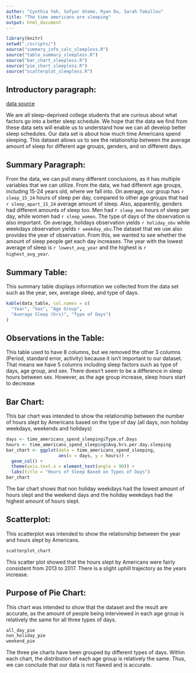 ```yaml
---
author: "Cynthia Yeh, Sofyar Utomo, Ryan Du, Sarah Takallou"
title: "The time americans are sleeping"
output: html_document
---
```


```r
library(knitr)
setwd("./scripts/")
source("summary_info_calc_sleepless.R")
source("table_summary_sleepless.R")
source("bar_chart_sleepless.R")
source("pie_chart_sleepless.R")
source("scatterplot_sleepless.R")
```


## Introductory paragraph:

[data source](https://data.world/makeovermonday/2019w23) <br>

We are all sleep-deprived college students that are curious about what factors go into a better sleep schedule. We hope that the data we find from these data sets will enable us to understand how we can all develop better sleep schedules. Our data set is about how much time Americans spend sleeping. This dataset allows us to see the relationship between the average amount of sleep for different age groups, genders, and on different days. 

## Summary Paragraph:

From the data, we can pull many different conclusions, as it has multiple variables that we can utilize.
From the data, we had different age groups, including 15-24 years old, where we fall into. On average, our group has
`r sleep_15_24` hours of sleep per day, compared to other age groups that had `r sleep_apart_15_24` average amount of sleep.
Also, apparently, genders had different amounts of sleep too. Men had `r sleep_men` hours of sleep per day, while women had 
`r sleep_women`. The type of days of the observation is also important. On average, holidays observation yields `r holiday_obv`
while weekdays observation yields `r weekday_obv`.The dataset that we use also provides the year of observation. From this, we
wanted to see whether the amount of sleep people get each day increases. The year with the lowest average of sleep is `r lowest_avg_year`
and the highest is `r highest_avg_year`. 

## Summary Table:

This summary table displays information we collected from the data set such as the year, sex, average sleep, and type of days. <br>

```r
kable(data_table, col.names = c(
  "Year", "Sex", "Age Group",
  "Average Sleep (hrs)", "Type of Days")
)
```

## Observations in the Table:

This table used to have 8 columns, but we removed the other 3 columns (Period, standard error, activity) because it isn’t important to our dataset. That means we have 5 columns including sleep factors such as type of days, age group, and sex. There doesn’t seem to be a difference in sleep hours between sex. However, as the age group increase, sleep hours start to decrease

## Bar Chart: 

This bar chart was intended to show the relationship between the number of hours slept by Americans based on the type of day (all days, non holiday weekdays, weekends and holidays) <br>

```r
days <- time_americans_spend_sleeping$Type.of.Days
hours <- time_americans_spend_sleeping$Avg.hrs.per.day.sleeping
bar_chart <- ggplot(data = time_americans_spend_sleeping,
                    aes(x = days, y = hours)) +
  geom_col() +
  theme(axis.text.x = element_text(angle = 90)) +
  labs(title = "Hours of Sleep Based on Types of Days")
bar_chart
```

The bar chart shows that non holiday weekdays had the lowest amount of hours slept and the weekend days and the holiday weekdays
had the highest amount of hours slept.

## Scatterplot:

This scatterplot was intended to show the relationship between the year and hours slept by Americans. <br>

```r
scatterplot_chart
```

This scatter plot showed that the hours slept by Americans were fairly consistent from 2013 to 2017. There is a slight uphill trajectory as the years increase.

## Purpose of Pie Chart:

This chart was intended to show that the dataset and the result are accurate, as the amount of people being interviewed in each age group is relatively the same for all three types of days. <br>

```r
all_day_pie
non_holiday_pie
weekend_pie
```

The three pie charts have been grouped by different types of days. Within each chart, the distribution of each age group is relatively the same. Thus, we can conclude that our data is not flawed and is accurate. 
